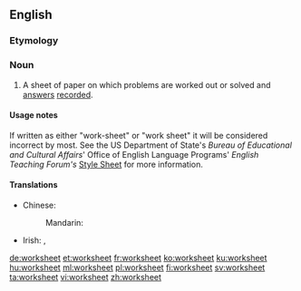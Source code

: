 ==English==

===Etymology===
{{compound|work|sheet|lang=en}}

===Noun===
{{en-noun}}

# A sheet of paper on which problems are worked out or solved and [[answer]]s [[record]]ed.

====Usage notes====
{{improve|reason=external link is dead}}
If written as either "work-sheet" or "work sheet" it will be considered incorrect by most.  See the US Department of State's ''Bureau of Educational and Cultural Affairs''' Office of English Language Programs' ''English Teaching Forum's'' [http://exchanges.state.gov/forum/stylesheet.htm#SPELLING Style Sheet] for more information.

====Translations====
{{trans-top|a sheet of paper on which problems are worked out or solved and answers recorded}}
* Chinese:
*: Mandarin: {{t+|cmn|工作表|tr=gōngzuòbiǎo|sc=Hans}}
{{trans-mid}}
* Irish: {{t|ga|bileog oibre|f}}, {{t|ga|bileog shaothair|f}}
{{trans-bottom}}

[[de:worksheet]]
[[et:worksheet]]
[[fr:worksheet]]
[[ko:worksheet]]
[[ku:worksheet]]
[[hu:worksheet]]
[[ml:worksheet]]
[[pl:worksheet]]
[[fi:worksheet]]
[[sv:worksheet]]
[[ta:worksheet]]
[[vi:worksheet]]
[[zh:worksheet]]